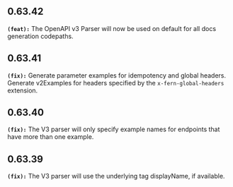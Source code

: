 ## 0.63.42
**`(feat):`** The OpenAPI v3 Parser will now be used on default for all docs generation codepaths.


## 0.63.41
**`(fix):`** Generate parameter examples for idempotency and global headers.
Generate v2Examples for headers specified by the `x-fern-global-headers` extension.


## 0.63.40
**`(fix):`** The V3 parser will only specify example names for endpoints that have more than one example.


## 0.63.39
**`(fix):`** The V3 parser will use the underlying tag displayName, if available.


